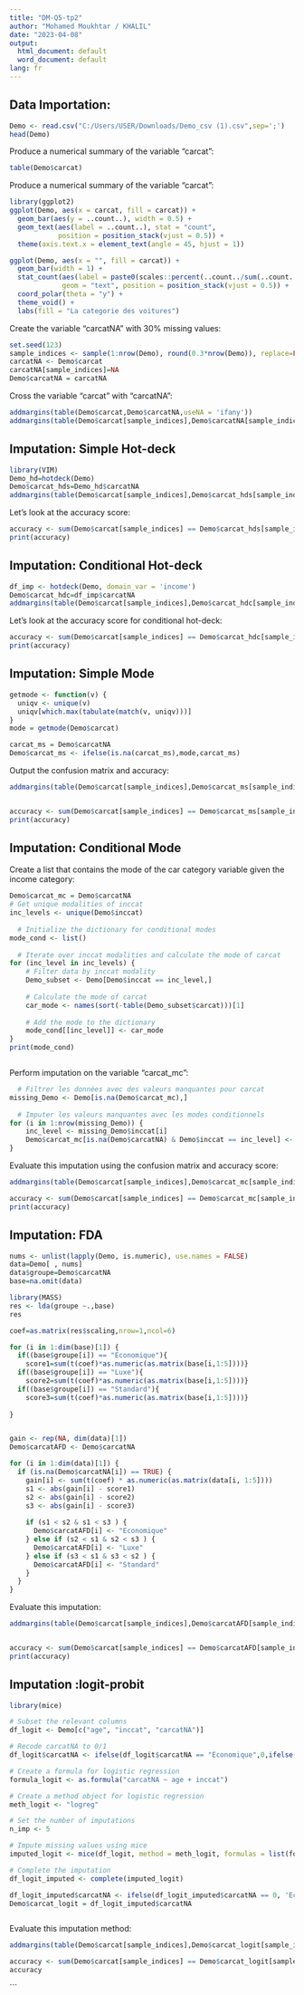 ```yaml
---
title: "DM-Q5-tp2"
author: "Mohamed Moukhtar / KHALIL"
date: "2023-04-08"
output:
  html_document: default
  word_document: default
lang: fr
---
```


## Data Importation:

```r
Demo <- read.csv("C:/Users/USER/Downloads/Demo_csv (1).csv",sep=';')
head(Demo)
```

Produce a numerical summary of the variable "carcat":

```r
table(Demo$carcat)
```

Produce a numerical summary of the variable "carcat":

```r
library(ggplot2)
ggplot(Demo, aes(x = carcat, fill = carcat)) +
  geom_bar(aes(y = ..count..), width = 0.5) +
  geom_text(aes(label = ..count..), stat = "count", 
            position = position_stack(vjust = 0.5)) +
  theme(axis.text.x = element_text(angle = 45, hjust = 1))

```

```r
ggplot(Demo, aes(x = "", fill = carcat)) +
  geom_bar(width = 1) +
  stat_count(aes(label = paste0(scales::percent(..count../sum(..count..)), " (", ..count.., ")")),
             geom = "text", position = position_stack(vjust = 0.5)) +
  coord_polar(theta = "y") +
  theme_void() +
  labs(fill = "La categorie des voitures")

```

Create the variable "carcatNA" with 30% missing values:

```r
set.seed(123)
sample_indices <- sample(1:nrow(Demo), round(0.3*nrow(Demo)), replace=FALSE)
carcatNA <- Demo$carcat
carcatNA[sample_indices]=NA
Demo$carcatNA = carcatNA
```

Cross the variable "carcat" with "carcatNA":

```r

addmargins(table(Demo$carcat,Demo$carcatNA,useNA = 'ifany'))
addmargins(table(Demo$carcat[sample_indices],Demo$carcatNA[sample_indices],useNA = 'ifany'))
```

## Imputation: Simple Hot-deck
```r
library(VIM)
Demo_hd=hotdeck(Demo)
Demo$carcat_hds=Demo_hd$carcatNA
addmargins(table(Demo$carcat[sample_indices],Demo$carcat_hds[sample_indices],useNA = "ifany"))


```
Let's look at the accuracy score:
```r

accuracy <- sum(Demo$carcat[sample_indices] == Demo$carcat_hds[sample_indices], na.rm = TRUE) / sum(!is.na(Demo$carcat[sample_indices]))
print(accuracy)
```
## Imputation: Conditional Hot-deck

```r
df_imp <- hotdeck(Demo, domain_var = 'income')
Demo$carcat_hdc=df_imp$carcatNA
addmargins(table(Demo$carcat[sample_indices],Demo$carcat_hdc[sample_indices]))


```
Let's look at the accuracy score for conditional hot-deck:
```r

accuracy <- sum(Demo$carcat[sample_indices] == Demo$carcat_hdc[sample_indices], na.rm = TRUE) / sum(!is.na(Demo$carcat[sample_indices]))
print(accuracy)
```

## Imputation: Simple Mode


```r
getmode <- function(v) {
  uniqv <- unique(v)
  uniqv[which.max(tabulate(match(v, uniqv)))]
}
mode = getmode(Demo$carcat)

carcat_ms = Demo$carcatNA
Demo$carcat_ms <- ifelse(is.na(carcat_ms),mode,carcat_ms)
```

Output the confusion matrix and accuracy:

```r

addmargins(table(Demo$carcat[sample_indices],Demo$carcat_ms[sample_indices]))


accuracy <- sum(Demo$carcat[sample_indices] == Demo$carcat_ms[sample_indices], na.rm = TRUE) / sum(!is.na(Demo$carcat[sample_indices]))
print(accuracy)

```
## Imputation: Conditional Mode

Create a list that contains the mode of the car category variable given the income category:
```r
Demo$carcat_mc = Demo$carcatNA
# Get unique modalities of inccat
inc_levels <- unique(Demo$inccat)
  
  # Initialize the dictionary for conditional modes
mode_cond <- list()
  
  # Iterate over inccat modalities and calculate the mode of carcat
for (inc_level in inc_levels) {
    # Filter data by inccat modality
    Demo_subset <- Demo[Demo$inccat == inc_level,]
    
    # Calculate the mode of carcat
    car_mode <- names(sort(-table(Demo_subset$carcat)))[1]
    
    # Add the mode to the dictionary
    mode_cond[[inc_level]] <- car_mode
}
print(mode_cond)



```

Perform imputation on the variable "carcat_mc":
```r

  # Filtrer les données avec des valeurs manquantes pour carcat
missing_Demo <- Demo[is.na(Demo$carcat_mc),]
  
  # Imputer les valeurs manquantes avec les modes conditionnels
for (i in 1:nrow(missing_Demo)) {
    inc_level <- missing_Demo$inccat[i]
    Demo$carcat_mc[is.na(Demo$carcatNA) & Demo$inccat == inc_level] <- mode_cond[[inc_level]]
}

```
Evaluate this imputation using the confusion matrix and accuracy score:

```r
addmargins(table(Demo$carcat[sample_indices],Demo$carcat_mc[sample_indices]))

accuracy <- sum(Demo$carcat[sample_indices] == Demo$carcat_mc[sample_indices], na.rm = TRUE) / sum(!is.na(Demo$carcat[sample_indices]))
print(accuracy)

```


## Imputation: FDA

```r

nums <- unlist(lapply(Demo, is.numeric), use.names = FALSE)  
data=Demo[ , nums]
data$groupe=Demo$carcatNA
base=na.omit(data)

library(MASS)
res <- lda(groupe ~.,base)
res

coef=as.matrix(res$scaling,nrow=1,ncol=6)

for (i in 1:dim(base)[1]) {
  if((base$groupe[i]) == "Economique"){
    score1=sum(t(coef)*as.numeric(as.matrix(base[i,1:5])))}
  if((base$groupe[i]) == "Luxe"){
    score2=sum(t(coef)*as.numeric(as.matrix(base[i,1:5])))}
  if((base$groupe[i]) == "Standard"){
    score3=sum(t(coef)*as.numeric(as.matrix(base[i,1:5])))}
  
}


gain <- rep(NA, dim(data)[1])
Demo$carcatAFD <- Demo$carcatNA

for (i in 1:dim(data)[1]) {
  if (is.na(Demo$carcatNA[i]) == TRUE) {
    gain[i] <- sum(t(coef) * as.numeric(as.matrix(data[i, 1:5])))
    s1 <- abs(gain[i] - score1)
    s2 <- abs(gain[i] - score2)
    s3 <- abs(gain[i] - score3)
    
    if (s1 < s2 & s1 < s3 ) {
      Demo$carcatAFD[i] <- "Economique"
    } else if (s2 < s1 & s2 < s3 ) {
      Demo$carcatAFD[i] <- "Luxe"
    } else if (s3 < s1 & s3 < s2 ) {
      Demo$carcatAFD[i] <- "Standard"
    } 
  }
}

```

Evaluate this imputation:
```r

addmargins(table(Demo$carcat[sample_indices],Demo$carcatAFD[sample_indices]))


accuracy <- sum(Demo$carcat[sample_indices] == Demo$carcatAFD[sample_indices], na.rm = TRUE) / sum(!is.na(Demo$carcat[sample_indices]))
print(accuracy)


```

## Imputation :logit-probit

```r

library(mice)

# Subset the relevant columns
df_logit <- Demo[c("age", "inccat", "carcatNA")]

# Recode carcatNA to 0/1
df_logit$carcatNA <- ifelse(df_logit$carcatNA == "Economique",0,ifelse(df_logit$carcatNA == "Luxe", 0.5, 1))

# Create a formula for logistic regression
formula_logit <- as.formula("carcatNA ~ age + inccat")

# Create a method object for logistic regression
meth_logit <- "logreg"

# Set the number of imputations
n_imp <- 5

# Impute missing values using mice
imputed_logit <- mice(df_logit, method = meth_logit, formulas = list(formula_logit), m = n_imp)

# Complete the imputation
df_logit_imputed <- complete(imputed_logit)

df_logit_imputed$carcatNA <- ifelse(df_logit_imputed$carcatNA == 0, 'Economique', ifelse(df_logit_imputed$carcatNA == 0.5,'Luxe','Standard'))
Demo$carcat_logit = df_logit_imputed$carcatNA



```

Evaluate this imputation method:
```r
addmargins(table(Demo$carcat[sample_indices],Demo$carcat_logit[sample_indices]))

accuracy <- sum(Demo$carcat[sample_indices] == Demo$carcat_logit[sample_indices], na.rm = TRUE) / sum(!is.na(Demo$carcat[sample_indices]))
accuracy
```



```